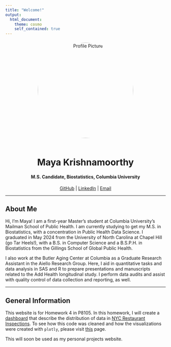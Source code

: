 ```yaml
---
title: "Welcome!"
output: 
  html_document:
    theme: cosmo  
    self_contained: true
---
```


<!-- Profile Picture Section -->
<div style="text-align: center; margin-top: 20px;">
  <img src="images/profile_picture.jpg" 
       style="width: 300px; height: 300px; border-radius: 50%; object-fit: cover; margin-bottom: 20px;" 
       alt="Profile Picture">
</div>

<!-- Header Section -->
<div style="text-align: center; margin-top: 10px;">
  <h1>Maya Krishnamoorthy</h1>
  <h4>M.S. Candidate, Biostatistics, Columbia University</h4>
  
  <p>
    <a href="https://github.com/mayakrish85">GitHub</a> | 
    <a href="https://www.linkedin.com/in/mayakrishn/">LinkedIn</a> | 
    <a href="mk4995@cumc.columbia.edu">Email</a>
  </p>
</div>

---

## About Me

Hi, I'm Maya! I am a first-year Master's student at Columbia University's Mailman School of Public Health. I am currently studying to get my M.S. in Biostatistics, with a concentration in Public Health Data Science. I graduated in May 2024 from the University of North Carolina at Chapel Hill (go Tar Heels!), with a B.S. in Computer Science and a B.S.P.H. in Biostatistics from the Gillings School of Global Public Health.

I also work at the Butler Aging Center at Columbia as a Graduate Research Assistant in the Aiello Research Group. Here, I aid in quantitative tasks and data analysis in SAS and R to prepare presentations and manuscripts related to the Add Health longitudinal study. I perform data audits and assist with quality control of data collection and reporting, as well.

---

## General Information

This website is for Homework 4 in P8105. In this homework, I will create a [dashboard](plots.html) that describe the distribution of data in [NYC Restaurant Inspections](https://p8105.com/dataset_restaurant_inspections.html). To see how this code was cleaned and how the visualizations were created with `plotly`, please visit [this](data_cleaning.html) page.


This will soon be used as my personal projects website.
